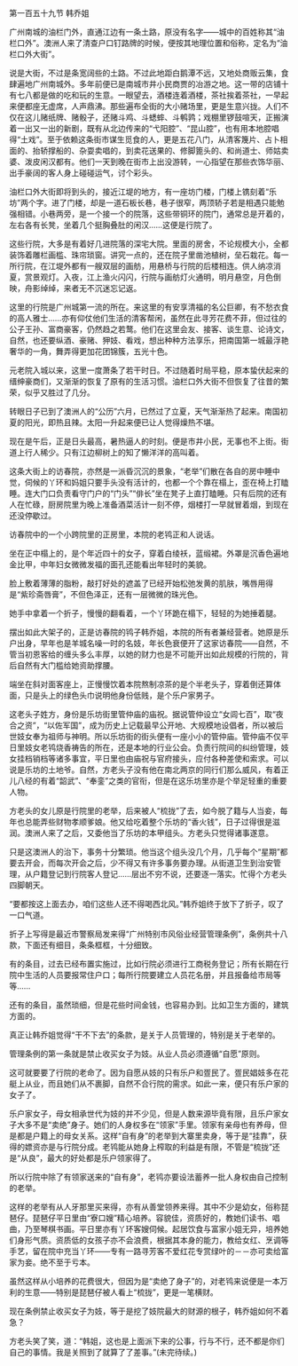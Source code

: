

第一百五十九节 韩乔姐

广州南城的油栏门外，直通江边有一条土路，原没有名字――城中的百姓称其“油栏口外”。澳洲人来了清查户口钉路牌的时候，便按其地理位置和俗称，定名为“油栏口外大街”。

说是大街，不过是条宽阔些的土路。不过此地距白鹅潭不远，又地处商贩云集，食肆遍地广州南城外。多年前便已是南城市井小民商贾的冶游之地。这一带的店铺十有七八都是做的吃和玩的生意。一眼望去，酒楼连着酒楼，茶社挨着茶社，一早起来便都座无虚席，人声鼎沸。那些遍布全街的大小赌场里，更是生意兴拢。人们不仅在这儿赌纸牌、赌骰子，还赌斗鸡、斗蟋蟀、斗鹌鹑；戏棚里锣鼓喧天，正搬演着一出又一出的新剧，既有从北边传来的“弋阳腔”、“昆山腔”，也有用本地腔唱得“土戏”。至于依赖这条街市谋生觅食的人，更是五花八门，从清客篾片、占卜相面的、抬轿撑船的、杂耍卖唱的，到卖花送果的、修脚篦头的、和尚道士、师姑卖婆、泼皮闲汉都有。他们一天到晚在街市上出没游转，一心指望在那些衣饰华丽、出手豪阔的客人身上碰碰运气，讨个彩头。

油栏口外大街即将到头的，接近江堤的地方，有一座坊门楼，门楼上镌刻着“乐坊”两个字。进了门楼，却是一道石板长巷，巷子很窄，两顶轿子若是相遇只能勉强相错。小巷两旁，是一个接一个的院落，这些带铜环的院门，通常总是开着的，左右各有长凳，坐着几个挺胸叠肚的闲汉……这便是行院了。

这些行院，大多是有着好几进院落的深宅大院。里面的房舍，不论规模大小，全都装饰着雕栏画槛、珠帘琐窗。讲究一点的，还在院子里凿池植树，垒石栽花。每一所行院，在江堤外都有一艘双层的画舫，用悬桥与行院的后楼相连。供人纳凉消夏，赏景观灯。入夜，江上渔火闪闪，行院与画舫灯火通明，明月悬空，月色倒映，舟影绰绰，来者无不沉迷忘记返。

这里的行院是广州城第一流的所在。来这里的有安享清福的名公巨卿，有不愁衣食的高人雅士……亦有仰仗他们生活的清客帮闲，虽然在此寻芳花费不菲，但过往的公子王孙、富商豪客，仍然趋之若鹜。他们在这里会友、接客、谈生意、论诗文，自然，也还要纵酒、豪赌、狎妓、看戏，想出种种方法享乐，把南国第一城最浮艳奢华的一角，舞弄得更加花团锦簇，五光十色。

元老院入城以来，这里一度萧条了若干时日。不过随着时局平稳，原本蛰伏起来的缙绅豪商们，又渐渐的恢复了原有的生活习惯。油栏口外大街不但恢复了往昔的繁荣，似乎又胜过了几分。

转眼日子已到了澳洲人的“公历”六月，已然过了立夏，天气渐渐热了起来。南国初夏的阳光，即热且辣。太阳一升起来便已让人觉得燥热不堪。

现在是午后，正是日头最高，暑热逼人的时刻。便是市井小民，无事也不上街。街道上行人稀少。只有江边柳树上的知了懒洋洋的高叫着。

这条大街上的访春院，亦然是一派昏沉沉的景象，“老举”们散在各自的房中睡中觉，伺候的丫环和妈姐只要手头没有活计的，也都一个个靠在榻上，歪在椅上打瞌睡。连大门口负责看守门户的“门头”“俳长”坐在凳子上直打瞌睡。只有后院的还有人在忙碌，厨房院里为晚上准备酒菜活计一刻不停，烟楼打一早就冒着烟，到现在还没停歇过。

访春院中的一个小跨院里的正房里，本院的老鸨正和人说话。

坐在正中榻上的，是个年近四十的女子，穿着白绫袄，蓝缎裙。外罩是沉香色遍地金比甲，中年妇女微微发福的面孔还能看出年轻时的美貌。

脸上敷着薄薄的脂粉，敲打好处的遮盖了已经开始松弛发黄的肌肤，嘴唇用得是“紫珍斋唇膏”，不但色泽正，还有一层微微的珠光色。

她手中拿着一个折子，慢慢的翻看着，一个丫环跪在榻下，轻轻的为她捶着腿。

摆出如此大架子的，正是访春院的鸨子韩乔姐，本院的所有者兼经营者。她原是乐户出身，早年也是羊城名噪一时的名妓，年长色衰便开了这家访春院――自然，不管当初恩客给的缠头多么丰厚，以她的财力也是不可能开出如此规模的行院的，背后自然有大门槛给她资助撑腰。

端坐在斜对面客座上，正慢慢饮着本院熬制凉茶的是个半老头子，穿着倒还算体面，只是头上的绿色头巾说明他身份低贱，是个乐户家男子。

这老头子姓方，身份是乐坊街里管仲庙的庙祝。据说管仲设立“女闾七百”，取“夜合之资”，“以佐军国”，成为历史上记载最早公开地、大规模地设倡者，所以被后世妓女奉为祖师与神明。所以乐坊街的街头便有一座小小的管仲庙。管仲庙不仅平日里妓女老鸨烧香祷告的所在，还是本地的行业公会。负责行院间的纠纷管理，妓女挂档销档等诸多事宜，平日里也由庙祝与官府接头，应付各种差使和索求。可以说是乐坊的土地爷。自然，方老头子没有他在南北两京的同行们那么威风，有着正儿八经的有着“韶武”、“奉銮”之类的官衔，但是在这乐坊里亦是个举足轻重的重要人物。

方老头的女儿原是行院里的老举，后来被人“梳拢”了去，如今脱了籍与人当妾，每年也总能弄些财物孝顺爹娘。他又给吃着整个乐坊的“香火钱”，日子过得很是滋润。澳洲人来了之后，又委他当了乐坊的本甲组头。方老头只觉得诸事遂意。

只是这澳洲人的治下，事务十分繁琐。他当这个组头没几个月，几乎每个“星期”都要去开会，而每次开会之后，少不得又有许多事务要办理。从街道卫生到治安管理，从户籍登记到行院客人登记……层出不穷不说，还要逐一落实。忙得个方老头四脚朝天。

“要都按这上面去办，咱们这些人还不得喝西北风。”韩乔姐终于放下了折子，叹了一口气道。

折子上写得是最近市警察局发来得“广州特别市风俗业经营管理条例”，条例共十八款，下面还有细目，条条框框，十分细致。

有的条目，过去已经布置实施过，比如行院必须进行工商税务登记；所有长期在行院中生活的人员要报常住户口；每所行院要建立人员花名册，并且报备给市局等等……

还有的条目，虽然琐细，但是花些时间金钱，也容易办到。比如卫生方面的，建筑方面的。

真正让韩乔姐觉得“干不下去”的条款，是关于人员管理的，特别是关于老举的。

管理条例的第一条就是禁止收买女子为妓。从业人员必须遵循“自愿”原则。

这可就要要了行院的老命了。因为自愿从妓的只有乐户和疍民了。疍民娼妓多在花艇上从业，而且她们从不裹脚，自然不合行院的需求。如此一来，便只有乐户家的女子了。

乐户家女子，母女相承世代为妓的并不少见，但是人数来源毕竟有限，且乐户家女子大多不是“卖绝”身子。她们的人身权多在“领家”手里。领家有亲母也有养母，但是都是户籍上的母女关系。这样“自有身”的老举到大寨里卖身，等于是“挂靠”，获得的嫖资亦是与行院分成。老鸨能从她身上榨取的利益是有限，不管是“梳拢”还是“从良”，最大的好处都是乐户领家得了。

所以行院中除了有领家送来的“自有身”，老鸨亦要设法蓄养一批人身权由自己控制的老举。

这样的老举有从人牙那里买来得，亦有从善堂领养来得。其中不少是幼女，俗称琵琶仔。琵琶仔平日里由“寮口嫂”精心培养。容貌佳，资质好的，教她们读书、唱曲，乃至琴棋书画。平日里亦有丫环客嫂伺候。起居饮食与富家小姐无异，培养她们身形气质。资质低的女孩子亦不会浪费，根据其本身的能力，教给女红、烹调等手艺，留在院中充当丫环――专有一路寻芳客不爱红花专赏绿叶的－－亦可卖给富家为妾。绝不至于亏本。

虽然这样从小培养的花费很大，但因为是“卖绝了身子”的，对老鸨来说便是一本万利的生意――特别是琵琶仔被人看上“梳拢”，更是一笔横财。

现在条例禁止收买女子为妓，等于是挖了妓院最大的财源的根子，韩乔姐如何不着急？

方老头笑了笑，道：“韩姐，这也是上面派下来的公事，行与不行，还不都是你们自己的事情。我是关照到了就算了了差事。”(未完待续。)

